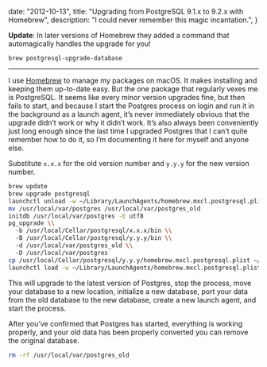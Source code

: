   date: "2012-10-13",
  title: "Upgrading from PostgreSQL 9.1.x to 9.2.x with Homebrew",
  description: "I could never remember this magic incantation.",
}

**Update**: In later versions of Homebrew they added a command that automagically handles the upgrade for you!

```
brew postgresql-upgrade-database
```

---

I use [Homebrew][homebrew] to manage my packages on macOS. It makes installing and keeping them up-to-date easy. But the one package that regularly vexes me is PostgreSQL. It seems like every minor version upgrades fine, but then fails to start, and because I start the Postgres process on login and run it in the background as a launch agent, it’s never immediately obvious that the upgrade didn’t work or why it didn’t work. It’s also always been conveniently just long enough since the last time I upgraded Postgres that I can’t quite remember how to do it, so I’m documenting it here for myself and anyone else.

Substitute `x.x.x` for the old version number and `y.y.y` for the new version number.

```bash
brew update
brew upgrade postgresql
launchctl unload -w ~/Library/LaunchAgents/homebrew.mxcl.postgresql.plist
mv /usr/local/var/postgres /usr/local/var/postgres_old
initdb /usr/local/var/postgres -E utf8
pg_upgrade \\
  -b /usr/local/Cellar/postgresql/x.x.x/bin \\
  -B /usr/local/Cellar/postgresql/y.y.y/bin \\
  -d /usr/local/var/postgres_old \\
  -D /usr/local/var/postgres
cp /usr/local/Cellar/postgresql/y.y.y/homebrew.mxcl.postgresql.plist ~/Library/LaunchAgents/
launchctl load -w ~/Library/LaunchAgents/homebrew.mxcl.postgresql.plist
```

This will upgrade to the latest version of Postgres, stop the process, move your database to a new location, initialize a new database, port your data from the old database to the new database, create a new launch agent, and start the process.

After you’ve confirmed that Postgres has started, everything is working properly, and your old data has been properly converted you can remove the original database.

```bash
rm -rf /usr/local/var/postgres_old
```

[homebrew]: http://mxcl.github.com/homebrew
